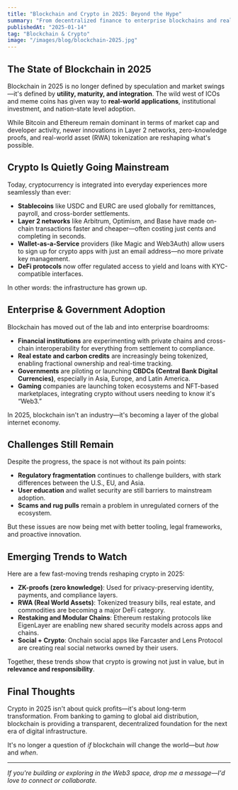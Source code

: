 ```yaml
---
title: "Blockchain and Crypto in 2025: Beyond the Hype"
summary: "From decentralized finance to enterprise blockchains and real-world tokenization, discover how blockchain tech is maturing in 2025."
publishedAt: "2025-01-14"
tag: "Blockchain & Crypto"
image: "/images/blog/blockchain-2025.jpg"
---
```


## The State of Blockchain in 2025

Blockchain in 2025 is no longer defined by speculation and market swings—it's defined by **utility, maturity, and integration**. The wild west of ICOs and meme coins has given way to **real-world applications**, institutional investment, and nation-state level adoption.

While Bitcoin and Ethereum remain dominant in terms of market cap and developer activity, newer innovations in Layer 2 networks, zero-knowledge proofs, and real-world asset (RWA) tokenization are reshaping what's possible.

## Crypto Is Quietly Going Mainstream

Today, cryptocurrency is integrated into everyday experiences more seamlessly than ever:

- **Stablecoins** like USDC and EURC are used globally for remittances, payroll, and cross-border settlements.
- **Layer 2 networks** like Arbitrum, Optimism, and Base have made on-chain transactions faster and cheaper—often costing just cents and completing in seconds.
- **Wallet-as-a-Service** providers (like Magic and Web3Auth) allow users to sign up for crypto apps with just an email address—no more private key management.
- **DeFi protocols** now offer regulated access to yield and loans with KYC-compatible interfaces.

In other words: the infrastructure has grown up.

## Enterprise & Government Adoption

Blockchain has moved out of the lab and into enterprise boardrooms:

- **Financial institutions** are experimenting with private chains and cross-chain interoperability for everything from settlement to compliance.
- **Real estate and carbon credits** are increasingly being tokenized, enabling fractional ownership and real-time tracking.
- **Governments** are piloting or launching **CBDCs (Central Bank Digital Currencies)**, especially in Asia, Europe, and Latin America.
- **Gaming** companies are launching token ecosystems and NFT-based marketplaces, integrating crypto without users needing to know it's “Web3.”

In 2025, blockchain isn't an industry—it's becoming a layer of the global internet economy.

## Challenges Still Remain

Despite the progress, the space is not without its pain points:

- **Regulatory fragmentation** continues to challenge builders, with stark differences between the U.S., EU, and Asia.
- **User education** and wallet security are still barriers to mainstream adoption.
- **Scams and rug pulls** remain a problem in unregulated corners of the ecosystem.

But these issues are now being met with better tooling, legal frameworks, and proactive innovation.

## Emerging Trends to Watch

Here are a few fast-moving trends reshaping crypto in 2025:

- **ZK-proofs (zero knowledge)**: Used for privacy-preserving identity, payments, and compliance layers.
- **RWA (Real World Assets)**: Tokenized treasury bills, real estate, and commodities are becoming a major DeFi category.
- **Restaking and Modular Chains**: Ethereum restaking protocols like EigenLayer are enabling new shared security models across apps and chains.
- **Social + Crypto**: Onchain social apps like Farcaster and Lens Protocol are creating real social networks owned by their users.

Together, these trends show that crypto is growing not just in value, but in **relevance and responsibility**.

## Final Thoughts

Crypto in 2025 isn't about quick profits—it's about long-term transformation. From banking to gaming to global aid distribution, blockchain is providing a transparent, decentralized foundation for the next era of digital infrastructure.

It's no longer a question of *if* blockchain will change the world—but *how* and *when*.

---

*If you're building or exploring in the Web3 space, drop me a message—I'd love to connect or collaborate.*
